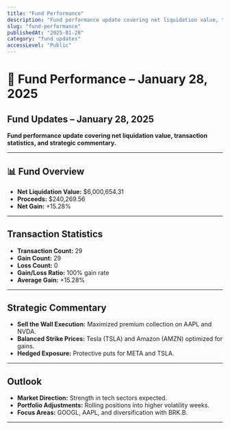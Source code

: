 ```yaml
---
title: "Fund Performance"
description: "Fund performance update covering net liquidation value, transaction statistics, and strategic commentary."
slug: "fund-performance"
publishedAt: "2025-01-28"
category: "fund updates"
accessLevel: "Public"
---
```


# 🤫 Fund Performance – January 28, 2025

## Fund Updates – January 28, 2025

**Fund performance update covering net liquidation value, transaction statistics, and strategic commentary.**

---

## 📊 Fund Overview
- **Net Liquidation Value:** $6,000,654.31
- **Proceeds:** $240,269.56
- **Net Gain:** +15.28%

---

## Transaction Statistics
- **Transaction Count:** 29
- **Gain Count:** 29
- **Loss Count:** 0
- **Gain/Loss Ratio:** 100% gain rate
- **Average Gain:** +15.28%

---

## Strategic Commentary
- **Sell the Wall Execution:** Maximized premium collection on AAPL and NVDA.
- **Balanced Strike Prices:** Tesla (TSLA) and Amazon (AMZN) optimized for gains.
- **Hedged Exposure:** Protective puts for META and TSLA.

---

## Outlook
- **Market Direction:** Strength in tech sectors expected.
- **Portfolio Adjustments:** Rolling positions into higher volatility weeks.
- **Focus Areas:** GOOGL, AAPL, and diversification with BRK.B.

---